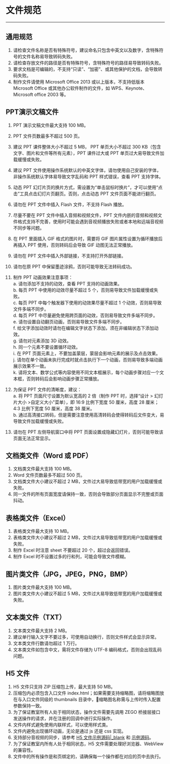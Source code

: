 # 文件规范
---
## 通用规范
1. 请检查文件名称是否有特殊符号，建议命名只包含中英文以及数字，含特殊符号的文件名称易导致转码失败。
2. 请检查存放文件的路径是否有特殊符号，含特殊符号的路径易导致转码失败。
3. 要求文档是可编辑的，不支持“只读”、“加密”、或其他保护的文档，会导致转码失败。
4. 制作文件请使用 Microsoft Office 2013 或以上版本，不支持低版本 Microsoft Office 或其他办公软件制作的文件，如 WPS、Keynote、Microsoft office 2003 等。

## PPT演示文稿文件
1. PPT 演示文稿文件最大支持 100 MB。
2. PPT 文件页数最多不超过 500 页。
3. 建议 PPT 课件整体大小不超过 5 MB， PPT 单页大小不超过 300 KB（包含文字、图片和文件等所有元素），PPT 课件过大或 PPT 单页过大易导致文件加载缓慢或失败。
4. 建议 PPT 文件使用操作系统默认的中英文字体，请勿使用自己安装的字体，非操作系统默认字体易导致文字乱码和 PPT 样式错误，查看 PPT 支持字体。
5. 动态 PPT 幻灯片页的换片方式，需设置为“单击鼠标时换片”，才可以使用“点击”工具点击幻灯片页翻页。否则，点击动态 PPT 文件页面不能进行翻页。
6. 请勿在 PPT 文件中插入 Flash 文件，不支持 Flash 播放。
7. 尽量不要在 PPT 文件中插入音频和视频文件，PPT 文件内嵌的音频和视频文件格式支持不完善，使用时可能会遇到音视频播放失败或者本地和远端音视频不同步等问题。
8. 在 PPT 里面插入 GIF 格式的图片时，需要将 GIF 图片属性设置为循环播放后再插入 PPT 使用，否则转码后会导致 GIF 动图无法正常播放。
9. 请勿在 PPT 文件中插入外部链接，不支持打开外部链接。
10. 请勿在原 PPT 中保留墨迹涂鸦，否则可能导致无法转码成功。
11. 制作 PPT 动画效果注意事项：  
  a. 请勿添加不支持的动效，查看 PPT 支持的动画效果。  
  b. 每页 PPT 中使用的动效尽量不超过 5 个，否则易导致文件加载缓慢或失败。  
  c. 每页 PPT 中每个触发器下使用的动效果尽量不超过 1 个动效，否则易导致文件多端不同步。  
  d. 每页 PPT 中尽量避免使用跨页面的动效，否则易导致文件多端不同步。  
  e. 请勿设置自动翻页动画，否则易导致文件多端不同步。  
  f. 给文字添加动效时请勿在编辑文字状态下添加，须在非编辑状态下添加动效。  
  g. 请勿对元素添加 3D 动效。  
  h. 同一个元素不要设置循环动效。  
  i. 在 PPT 页面元素上，不要加盖蒙层，蒙层会影响元素的展示及点击效果。  
  j. 请勿在单个动画未执行完成时就点击执行下一个动画，否则易导致多端动画展示效果不一致。  
  k. 请将文本、数学公式等内容使用不同文本框展示，每个动画步骤对应一个文本框，否则转码后会影响动画步骤正常播放。

12. 为保证 PPT 文件的清晰度，建议：  
  a. 将 PPT 页面尺寸设置为默认宽高的 2 倍（制作 PPT 时，选择“设计 > 幻灯片大小 >自定义大小"菜单），即 16:9 比例下宽度 50 厘米，高度 28 厘米；4:3 比例下宽度 50 厘米，高度 38 厘米。  
  b. 通过高清接口转码，但是需要注意使用高清转码会使得转码后文件变大，易导致文件加载缓慢或失败。 
13. 请勿在 PPT 左侧导航窗口中将 PPT 页面设置成隐藏幻灯片，否则可能导致该页面无法正常显示。

## 文档类文件（Word  或 PDF）
1. 文档类文件最大支持 100 MB。
2. Word 文件页数最多不超过 500 页。
3. 文档类文件大小建议不超过 2 MB，文件过大易导致低带宽的用户加载缓慢或失败。
4. 同一文件的所有页面宽度请保持一致，否则会导致部分页面显示不完整或页面抖动。

## 表格类文件（Excel）
1. 表格类文件最大支持 10 MB。
2. 表格类文件大小建议不超过 2 MB，文件过大易导致低带宽的用户加载缓慢或失败。
3. 制作 Excel 时注意 sheet 不要超过 20 个，超过会返回错误。
4. 制作 Excel 时不设置过多的行和列，可能会导致文件模糊。

## 图片类文件（JPG，JPEG，PNG，BMP）
1. 图片类文件最大支持 100 MB。
2. 图片类文件大小建议不超过 5 MB，文件过大易导致低带宽的用户加载缓慢或失败。

## 文本类文件（TXT）
1. 文本类文件最大支持 2 MB。
2. 建议单行输入文字不要过多，可使用自动换行，否则文件样式会显示异常。
3. 文本类文件行数请勿超过 1 万行。
4. 文本类文件如包含中文，需将文件存储为 UTF-8 编码格式，否则会出现乱码问题。

## H5 文件
1. H5 文件只支持 ZIP 压缩包上传，最大支持 50 MB。
2. 压缩包内必须包含入口文件 index.html；如果需要支持缩略图，请将缩略图放在与入口文件同级的 thumbnails 目录中，缩略图名称需与上传时传入配置参数保持一致。
3. 为了保证教室所有人处于相同状态，操作文件需要先调用 ZEGO 桥接层接口发送操作的请求，并在注册的回调中进行实际操作。
4. 文件内样式避免使用内联样式，可以使用样式类。
5. 文件内避免出现循环动画，无论是通过 js 还是 css 实现。
6. 支持部分音视频的同步，请参考 [H5 文件示例源码\|_blank](https://storage.zego.im/docs/web/demo/zego_h5_demo.zip) 和 [示例源码](!Sample_Codes/Sample_Codes)。
7. 为了保证教室内所有人处于相同状态，H5 文件需要处理好浏览器、WebView 的兼容性。
8. 文件中的所有操作是和页绑定的，请确保每一个操作都在对应的页中去执行。
